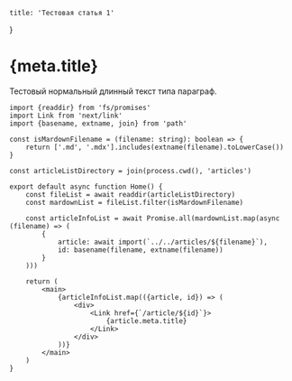 	title: 'Тестовая статья 1'
}

# {meta.title}

Тестовый нормальный длинный текст типа параграф.


```tsx
import {readdir} from 'fs/promises'
import Link from 'next/link'
import {basename, extname, join} from 'path'

const isMardownFilename = (filename: string): boolean => {
	return ['.md', '.mdx'].includes(extname(filename).toLowerCase())
}

const articleListDirectory = join(process.cwd(), 'articles')

export default async function Home() {
	const fileList = await readdir(articleListDirectory)
	const mardownList = fileList.filter(isMardownFilename)

	const articleInfoList = await Promise.all(mardownList.map(async (filename) => (
		{
			article: await import(`../../articles/${filename}`),
			id: basename(filename, extname(filename))
		}
	)))

	return (
		<main>
			{articleInfoList.map(({article, id}) => (
				<div>
					<Link href={`/article/${id}`}>
						{article.meta.title}
					</Link>
				</div>
			))}
		</main>
	)
}

```